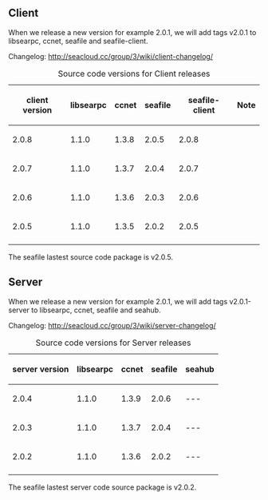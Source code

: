 == Client ==

When we release a new version for example 2.0.1, we will add tags v2.0.1 to libsearpc, ccnet, seafile and seafile-client.

Changelog: http://seacloud.cc/group/3/wiki/client-changelog/

{|
|+ Source code versions for Client releases
! client version
! libsearpc
! ccnet
! seafile
! seafile-client
! Note
|-
| 2.0.8
| 1.1.0
| 1.3.8
| 2.0.5
| 2.0.8
|
|-
| 2.0.7
| 1.1.0
| 1.3.7
| 2.0.4
| 2.0.7
|
|-
| 2.0.6
| 1.1.0
| 1.3.6
| 2.0.3
| 2.0.6
|
|-
| 2.0.5
| 1.1.0
| 1.3.5
| 2.0.2
| 2.0.5
|
|-
|}

The seafile lastest source code package is v2.0.5.

== Server ==

When we release a new version for example 2.0.1, we will add tags v2.0.1-server to libsearpc, ccnet, seafile and seahub.

Changelog: http://seacloud.cc/group/3/wiki/server-changelog/

{|
|+ Source code versions for Server releases
! server version
! libsearpc
! ccnet
! seafile
! seahub
|-
| 2.0.4
| 1.1.0
| 1.3.9
| 2.0.6
| ---
|-
| 2.0.3
| 1.1.0
| 1.3.7
| 2.0.4
| ---
|-
| 2.0.2
| 1.1.0
| 1.3.6
| 2.0.2
| ---
|-
|}

The seafile lastest server code source package is v2.0.2.